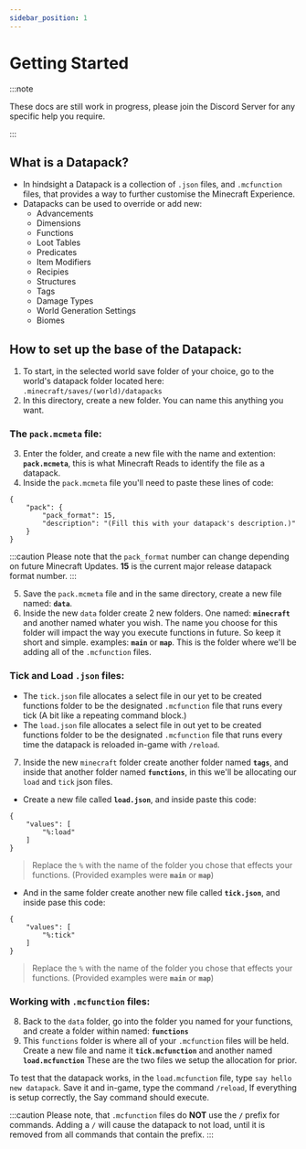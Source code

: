 ```yaml
---
sidebar_position: 1
---
```


# Getting Started

:::note

These docs are still work in progress, please join the <Link to="https://discord.gg/6GeGaGjs97/">Discord Server</Link> for any specific help you require.

:::

## What is a Datapack?

- In hindsight a Datapack is a collection of `.json` files, and `.mcfunction` files, that provides a way to further customise the Minecraft Experience.
- Datapacks can be used to override or add new: 
  - Advancements
  - Dimensions
  - Functions
  - Loot Tables
  - Predicates
  - Item Modifiers
  - Recipies
  - Structures
  - Tags
  - Damage Types
  - World Generation Settings
  - Biomes

## How to set up the base of the Datapack:

1. To start, in the selected world save folder of your choice, go to the world's datapack folder located here: `.minecraft/saves/(world)/datapacks`
2. In this directory, create a new folder. You can name this anything you want.

### The `pack.mcmeta` file:

3. Enter the folder, and create a new file with the name and extention: **`pack.mcmeta`**, this is what Minecraft Reads to identify the file as a datapack.
4. Inside the `pack.mcmeta` file you'll need to paste these lines of code:
```
{
	"pack": {
		"pack_format": 15,
		"description": "(Fill this with your datapack's description.)"
	}
}
```

:::caution
Please note that the `pack_format` number can change depending on future Minecraft Updates. **15** is the current major release datapack format number.
:::

5. Save the `pack.mcmeta` file and in the same directory, create a new file named: **`data`**.
6. Inside the new `data` folder create 2 new folders. One named: **`minecraft`** and another named whater you wish. The name you choose for this folder will impact the way you execute functions in future. So keep it short and simple. examples: **`main`** or **`map`**. This is the folder where we'll be adding all of the `.mcfunction` files.

### Tick and Load `.json` files:

- The `tick.json` file allocates a select file in our yet to be created functions folder to be the designated `.mcfunction` file that runs every tick (A bit like a repeating command block.)
- The `load.json` file allocates a select file in out yet to be created functions folder to be the designated `.mcfunction` file that runs every time the datapack is reloaded in-game with `/reload`.

7. Inside the new `minecraft` folder create another folder named **`tags`**, and inside that another folder named **`functions`**, in this we'll be allocating our `load` and `tick` json files.

* Create a new file called **`load.json`**, and inside paste this code:
```
{
	"values": [
		"%:load"
	]
}
```
> Replace the `%` with the name of the folder you chose that effects your functions. (Provided examples were **`main`** or **`map`**)


* And in the same folder create another new file called **`tick.json`**, and inside pase this code:
```
{
	"values": [
		"%:tick"
	]
}
```
> Replace the `%` with the name of the folder you chose that effects your functions. (Provided examples were **`main`** or **`map`**)

### Working with `.mcfunction` files:

8. Back to the `data` folder, go into the folder you named for your functions, and create a folder within named: **`functions`**
9. This `functions` folder is where all of your `.mcfunction` files will be held. Create a new file and name it **`tick.mcfunction`** and another named **`load.mcfunction`** These are the two files we setup the allocation for prior.

To test that the datapack works, in the `load.mcfunction` file, type `say hello new datapack`. Save it and in-game, type the command `/reload`, If everything is setup correctly, the Say command should execute.

:::caution
Please note, that `.mcfunction` files do **NOT** use the **`/`** prefix for commands. Adding a `/` will cause the datapack to not load, until it is removed from all commands that contain the prefix.
:::